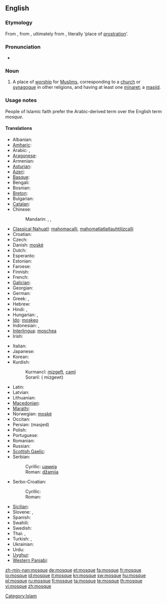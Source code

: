 {{wikipedia}}
==English==

===Etymology===
From {{etyl|fr}} {{term|mosquée|lang=fr}}, from {{etyl|it}} {{term|moschea|lang=it}}, ultimately from {{etyl|ar}} {{term|مسجد|sc=Arab|lang=ar|tr=masjid}}, literally ‘place of [[prostration]]’.

===Pronunciation===
* {{audio|en-us-mosque.ogg|Audio (US)}}

===Noun===
{{en-noun}}

# {{Islam}} A place of [[worship]] for [[Muslim]]s, corresponding to a [[church]] or [[synagogue]] in other religions, and having at least one [[minaret]]; a [[masjid]].

===Usage notes===
People of Islamic faith prefer the Arabic-derived term {{term|masjid}} over the English term ''mosque''.

====Translations====
{{trans-top|a place of worship for muslims}}
* Albanian: {{t|sq|xhami|f}}
* [[Amharic]]: {{tø|am|መስጊድ|tr=mäsgid|sc=Ethi}}
* Arabic: {{t-|ar|مسجد|m|tr=masjid|sc=Arab}},  {{t-|ar|جامع|m|tr=jaami`|sc=Arab}}
* [[Aragonese]]: {{t|an|mezquita|f}}
* Armenian: {{t-|hy|մզկիթ|tr=mzkit’|sc=Armn|xs=Armenian}}
* [[Asturian]]: {{t|ast|mezquita|f}}
* [[Azeri]]: {{t+|az|məscid|xs=Azeri}}
* [[Basque]]: {{t|eu|meskita}}
* Bengali: {{tø|bn|মসজিদ|tr=masjid|sc=Beng}}
* Bosnian: {{t-|bs|džamija|f}}
* [[Breton]]: {{t|br|moskeenn|f}}
* Bulgarian: {{t+|bg|джамия|f|sc=Cyrl}}
* [[Catalan]]: {{t|ca|mesquita|f}}
* Chinese:
*: Mandarin: {{t-|cmn|清真寺|tr=qīngzhēnsì|sc=Hani|xs=Mandarin}},  {{t|cmn|禮拜寺|sc=Hani|xs=Mandarin}},  {{t|cmn|礼拜寺|tr=lǐbàisì|sc=Hani|xs=Mandarin}}
* [[Classical Nahuatl]]: [[mahomacalli]], [[mahomatlatlatlauhtilizcalli]]
* Croatian: {{t-|hr|džamija|f}}
* Czech: {{t+|cs|mešita|f}}
* Danish: [[moské]]
* Dutch: {{t+|nl|moskee|f}}
* Esperanto: {{t|eo|moskeo}}
* Estonian: {{t-|et|mošee}}
* Faroese: {{t-|fo|moska|f|xs=Faroese}}
* Finnish: {{t+|fi|moskeija}}
* French: {{t+|fr|mosquée|f}}
* [[Galician]]: {{t|gl|mesquita|f}}
* Georgian: {{t-|ka|მეჩეთი|tr=meč’et’i|xs=Georgian}}
* German: {{t+|de|Moschee|f}}
* Greek: {{t|el|τέμενος|n|tr=témenos|sc=Grek}}, {{t+|el|τζαμί|n|tr=tzamí|sc=Grek}}
* Hebrew: {{t|he|מסגד|m|tr=misgad|alt=מִסְגָּד|sc=Hebr}}
* Hindi: {{t|hi|मसजिद|sc=Deva|tr=masjid}}, {{t|hi|मस्जिद|sc=Deva|tr=masjid}}
* Hungarian: {{t+|hu|dzsámi}}, {{t+|hu|mecset}}
* [[Ido]]: [[moskeo]]
* Indonesian: {{t+|id|mesjid|xs=Indonesian}}, {{t+|id|masjid|xs=Indonesian}}
* [[Interlingua]]: [[moschea]]
* Irish: {{t|ga|mosc}}
{{trans-mid}}
* Italian: {{t-|it|moschea}}
* Japanese: {{t|ja|モスク|mosuku}}
* Korean: {{t|ko|모스크|sc=Kore}}
* Kurdish:
*: Kurmancî: [[mizgeft]], [[camî]]
*: Soranî: {{ku-Arab|[[مزگه‌وت]]}}( mizgewt)
* Latin: {{t|la|meschita}}
* Latvian: {{t|lv|mošeja|f}}
* Lithuanian: {{t|lt|mečètė|f}}
* [[Macedonian]]: {{t-|mk|џамија|f|tr=džámija|sc=Cyrl|xs=Macedonian}}
* [[Marathi]]: {{t|mr|मशीद|sc=Deva}}
* Norwegian: [[moské]]
* Occitan: {{t|oc|mosqueta|f}}
* Persian: {{fa-Arab|[[مسجد]]}} (masjed)
* Polish: {{t+|pl|meczet|m}}
* Portuguese: {{t+|pt|mesquita}}
* Romanian: {{t-|ro|moschee|f}}
* Russian: {{t+|ru|мечеть|f|tr=mečét'|sc=Cyrl}}
* [[Scottish Gaelic]]: {{t|gd|mosg}}
* Serbian:
*: Cyrillic: [[џамија#Serbian|џамија]] {{f}}
*: Roman: [[džamija#Serbian|džamija]] {{f}}
* Serbo-Croatian:
*: Cyrillic: {{t|sh|џамија|f|sc=Cyrl|alt=џа́мија}}
*: Roman: {{t|sh|džamija|f|alt=džámija}}
* [[Sicilian]]: {{t|scn|muschea|f}}
* Slovene: {{t+|sl|mošeja|alt=mošéja|f}}, {{t+|sl|džamija|alt=džámija|f}}
* Spanish: {{t+|es|mezquita}}
* Swahili: {{t|sw|msikiti|xs=Swahili}}
* Swedish: {{t+|sv|moské}}
* Thai: {{t|th|มัสยิด|tr=mát-yít|sc=Thai}},  {{t|th|สุเหร่า|tr=sòo-rào|sc=Thai}}
* Turkish: {{t+|tr|cami}}, {{t+|tr|mescit}}
* Ukrainian: {{t|uk|мечеть|alt=мече́ть|sc=Cyrl}}
* Urdu: {{t|ur|مسجد|tr=masjid|m}}
* [[Uyghur]]: {{t|ug|جامى|sc=ug-Arab}}
* [[Western Panjabi]]: {{tø|pnb|مسیت}}
{{trans-bottom}}

[[Category:Islam]]

[[zh-min-nan:mosque]]
[[de:mosque]]
[[et:mosque]]
[[fa:mosque]]
[[fr:mosque]]
[[io:mosque]]
[[id:mosque]]
[[it:mosque]]
[[kn:mosque]]
[[sw:mosque]]
[[hu:mosque]]
[[pl:mosque]]
[[ru:mosque]]
[[fi:mosque]]
[[ta:mosque]]
[[te:mosque]]
[[th:mosque]]
[[vi:mosque]]
[[zh:mosque]]